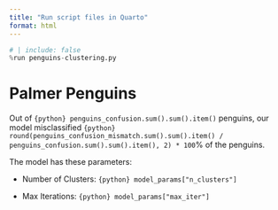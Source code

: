 ```yaml
---
title: "Run script files in Quarto"
format: html
---
```


```python
# | include: false
%run penguins-clustering.py
```

# Palmer Penguins

Out of `{python} penguins_confusion.sum().sum().item()` penguins, our model misclassified `{python} round(penguins_confusion_mismatch.sum().sum().item() / penguins_confusion.sum().sum().item(), 2) * 100`% of the penguins.

The model has these parameters:

- Number of Clusters: `{python} model_params["n_clusters"]`

- Max Iterations: `{python} model_params["max_iter"]`

